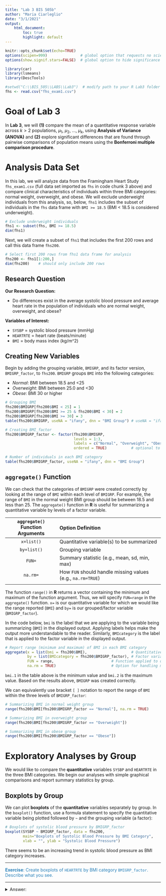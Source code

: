 ---
title: "Lab 3 BIS 505b"
author: "Maria Ciarleglio"
date: "3/1/2021"
output: 
    html_document:
        toc: true
        highlight: default
---

<!--- Copyright (c) 2021, M. Ciarleglio --->

<!--- Set global options --->
```{r setup, include=FALSE}
knitr::opts_chunk$set(echo=TRUE)
options(scipen=999)               # global option that requests no scientific notation in this session
options(show.signif.stars=FALSE)  # global option to hide significance stars 
```

<!--- Load packages --->
```{r, message=FALSE, warning=FALSE, include=FALSE}
library(car)
library(lsmeans)
library(DescTools)
```

<!--- Set WD and read data file --->
```{r, include=FALSE}
#setwd("C:\\BIS_505\\LABS\\Lab3")  # modify path to your R Lab3 folder
fhs <- read.csv("fhs_exam1.csv")
```


# Goal of Lab 3

In **Lab 3**, we will **(1)** compare the mean of a quantitative response variable across $k>2$ populations, $\mu_1$, $\mu_2$, ..., $\mu_k$, using **Analysis of Variance (ANOVA)** and **(2)** explore significant differences that are found through pairwise comparisons of population means using the **Bonferroni multiple comparison procedure**.


# Analysis Data Set

In this lab, we will analyze data from the Framingham Heart Study `fhs_exam1.csv` (full data set imported as `fhs` in code chunk 3 above) and compare clinical characteristics of individuals within three BMI categories: normal weight, overweight, and obese. We will exclude underweight individuals from this analysis, so, below, `fhs1` includes the subset of individuals in the `fhs` data frame with `BMI >= 18.5` (BMI $<$ 18.5 is considered underweight).

```{r}
# Exclude underweight individuals
fhs1 <- subset(fhs, BMI >= 18.5)
dim(fhs1)
```

Next, we will create a subset of `fhs1` that includes the first 200 rows and call this data frame `fhs200`. 

```{r}
# Select first 200 rows from fhs1 data frame for analysis
fhs200 <- fhs1[1:200,]
dim(fhs200)    # should only include 200 rows
```


## Research Question

**Our Research Question:**

- Do differences exist in the average systolic blood pressure and average heart rate in the population of individuals who are normal weight, overweight, and obese?


**Variables of Interest:**

- `SYSBP` = systolic blood pressure (mmHg)
- `HEARTRTE` = heart rate (beats/minute)
- `BMI` = body mass index (kg/m^2)


## Creating New Variables

Begin by adding the grouping variable, `BMIGRP`, and its factor version, `BMIGRP_factor`, to `fhs200`. `BMIGRP` groups `BMI` into the following categories:

- *Normal*: BMI between 18.5 and <25
- *Overweight*: BMI between 25.0 and <30
- *Obese*: BMI 30 or higher 

```{r}
# Grouping BMI
fhs200$BMIGRP[fhs200$BMI < 25] = 1
fhs200$BMIGRP[fhs200$BMI >= 25 & fhs200$BMI < 30] = 2
fhs200$BMIGRP[fhs200$BMI >= 30] = 3
table(fhs200$BMIGRP, useNA = "ifany", dnn = "BMI Group") # useNA = "ifany" displays NA category

# Creating BMI_factor
fhs200$BMIGRP_factor <- factor(fhs200$BMIGRP,
                               levels = 1:3, 
                               labels = c("Normal", "Overweight", "Obese"),
                               ordered = TRUE)           # optional to specify as ordinal factor

# Number of individuals in each BMI category 
table(fhs200$BMIGRP_factor, useNA = "ifany", dnn = "BMI Group")
```  


## `aggregate()` Function

We can check that the categories of `BMIGRP` were created correctly by looking at the range of `BMI` within each level of `BMIGRP`. For example, the range of `BMI` in the normal weight BMI group should be between 18.5 and less than 25.  The `aggregate()` function in **R** is useful for summarizing a quantitative variable by levels of a factor variable. 

`aggregate()` Function Arguments | Option Definition 
:-----------------:|:------------------------------------|
`x=list()`         | Quantitative variable(s) to be summarized |
`by=list()`        | Grouping variable |
`FUN=`             | Summary statistic (e.g., mean, sd, min, max) |
`na.rm=`           | How `FUN` should handle missing values (e.g., `na.rm=TRUE`) |
|

The function `range()` in **R** returns a vector containing the minimum and maximum of the function argument. Thus, we will specify `FUN=range` in the `aggregate()` function. `x=` is our quantitative variable for which we would like the range reported (`BMI`) and `by=` is our grouped/factor variable (`BMIGRP_factor`).

In the code below, `bmi` is the label that we are applying to the variable being summarizing (`BMI`) in the displayed output. Applying labels helps make the output more understandable to the reader. Similarly, `BMIcategory` is the label that is applied to the factor variable in the displayed output.

```{r}
# Report range (minimum and maximum) of BMI in each BMI category
aggregate(x = list(bmi = fhs200$BMI),                    # Quantitative variable summarized
          by = list(BMIcategory = fhs200$BMIGRP_factor), # Factor variable
          FUN = range,                          # Function applied to quantitative variable
          na.rm = TRUE)                         # Option for handling missing values
```

`bmi.1` in the table above is the minimum value and `bmi.2` is the maximum value. Based on the results above, `BMIGRP` was created correctly.

We can equivalently use bracket `[ ]` notation to report the range of `BMI` within the three levels of `BMIGRP_factor`:

```{r}
# Summarizing BMI in normal weight group
range(fhs200$BMI[fhs200$BMIGRP_factor == "Normal"], na.rm = TRUE)

# Summarizing BMI in overweight group
range(fhs200$BMI[fhs200$BMIGRP_factor == "Overweight"])

# Summarizing BMI in obese group
range(fhs200$BMI[fhs200$BMIGRP_factor == "Obese"])
```


# Exploratory Analyses by Group

We would like to compare the **quantitative** variables `SYSBP` and `HEARTRTE` in the three BMI categories. We begin our analyses with simple graphical comparisons and report summary statistics by group. 


## Boxplots by Group

We can plot **boxplots** of the **quantitative** variables separately by group. In the `boxplot()` function, use a formula statement to specify the quantitative variable being plotted followed by `~` and the grouping variable (a factor):

```{r, fig.align="center", out.width='50%'}
# Boxplots of systolic blood pressure by BMIGRP_factor
boxplot(SYSBP ~ BMIGRP_factor, data = fhs200, 
        main="Boxplots of Systolic Blood Pressure by BMI Category",
        xlab = "", ylab = "Systolic Blood Pressure")
```

There seems to be an increasing trend in systolic blood pressure as BMI category increases. 

----

<span style="color: #2980B9;">**Exercise**: Create boxplots of `HEARTRTE` by BMI category `BMIGRP_factor`. Describe what you see. </span> 

----

<details><summary>Answer:</summary>

```{r, fig.align="center", out.width='50%'}
# Boxplots of heart rate by BMIGRP_factor
boxplot(HEARTRTE ~ BMIGRP_factor, data = fhs200, 
        main="Boxplots of Heart Rate by BMI Category",
        xlab = "", ylab = "Heart Rate")
```

> Heart rate appears fairly similar across BMI categories. 


## Summary Statistics by Group

Along with graphical summaries by group, we would like to examine numerical summaries by group. Thus, the next step is to report the **summary statistics** of the **quantitative** variable `SYSBP` in the three BMI categories. Again, we can apply the `aggregate()` function to report common summary statistics such as sample size, mean, standard deviation and variance by group. It would be nice if we could report all of these measures in one summary table and we can accomplish this by defining our own function in the `FUN=` argument of `aggregate()` that returns all summary statistics of interest.

Below, we define a function (`summze()`) that combines (`c()`) several summary statistics:

- sample size is found using `sum(!is.na(x))`
- mean is found using `mean(x, na.rm=TRUE)`
- standard deviation is found using `sd(x, na.rm=TRUE)`
- variance is found using `var(x, na.rm=TRUE)`

We can apply the `summze()` function to any quantitative variable. 

```{r}
# Defining our own function summze() that reports summary statistics of argument x
summze <- function(x) c(n = sum(!is.na(x)),
                        mn = mean(x, na.rm = TRUE),
                        sdev = sd(x, na.rm = TRUE),
                        varn = var(x, na.rm = TRUE))

# Report summary of SYSBP in all patients in fhs200
summze(fhs200$SYSBP)
```

Above, we summarize `SYSBP` in the full data frame `fhs200`. Average systolic blood pressure in our sample is equal to `r summze(fhs200$SYSBP)[2]`. To summarize `SYSBP` by `BMIGRP_factor`, we simply specify the `summze()` function in the `FUN=` argument of `aggregate()`:

```{r}
# Report summary of SYSBP in each BMI category
aggregate(x = list(sysbp = fhs200$SYSBP), 
          by = list(bmi = fhs200$BMIGRP_factor),
          FUN = summze)
```

Just as we saw in the boxplots, there tends to be an increase in systolic blood pressure as BMI category increases. Standard deviation of systolic blood pressure is also similar in the three groups.  Next, we will determine if there the data support some significant difference in the average systolic blood pressure in these three populations. 

----

<span style="color: #2980B9;">**Exercise**: Summarize `HEARTRTE` by BMI category `BMIGRP_factor`. </span> 

----

<details><summary>Answer:</summary>

```{r}
# Report summary of HEARTRTE in each BMI category
aggregate(x = list(heartrte = fhs200$HEARTRTE), 
          by = list(bmi = fhs200$BMIGRP_factor),
          FUN = summze)
```

> Heart rate appears fairly similar across BMI categories. Those who are overweight have the lowest average heart rate. Those who are of normal weight have the highest average heart rate.


# Analysis of Variance (ANOVA)

## Method 

**One-way analysis of variance (ANOVA)** is used to compare the mean of a quantitative variable $\mu$ across $k > 2$ independent populations, where $\mu_j$ is the mean of the response variable in population $j$. Under $H_0$, there is no difference in the $k$ population means, or $\mu_1 = \mu_2 = \ldots = \mu_k$. Under $H_1$, there are at least two population means that are not equal (i.e., the means are not all equal). Two of the underlying assumptions of ANOVA are: large samples ($n_j \geq 30$) or Normal populations and equal population variances ($\sigma_1^2 = \sigma_2^2 = \ldots = \sigma_k^2$).  

The **ANOVA F-test statistic** is equal to the ratio of the observed between-group variability, $s_B^2 = \frac{SS_B}{k-1} = MS_B$ (i.e., a measure of the difference among the sample means), to the (pooled) within-group variability $s_W^2 = \frac{SS_W}{N-k} = MS_W$, giving $F = \frac{MS_B}{MS_W}$.

The ANOVA F-statistic is compared to an $F$-distribution with numerator degrees of freedom $df_1 = k-1$, and denominator degrees of freedom $df_2 = N-k$, where $N$ is the total number of observations used in the analysis from the $k$ groups, or $N = n_1 + n_2 + \ldots + n_k$.  

Note that $s_W^2$ is our estimate of the pooled (constant) variance of the response in each group. That is, ANOVA assumes $\sigma_1^2 = \sigma_2^2 = \ldots = \sigma_k^2 = \sigma^2$, and $s_W^2$ is our estimate of $\sigma^2$. ANOVA is generally considered robust to departures within a ratio of standard deviations (largest sample standard deviation/smallest sample standard deviation) less than or equal to 2 (our *rule of thumb*). Formal hypothesis tests to check the homoscedasticity (equality of variance) assumption across groups are discussed below.

If the variability within the $k$ groups is small relative to the variability among the sample means, this suggests the population means are not all equal. This scenario will yield a large F-statistic and support rejecting $H_0$.  

ANOVA results are presented in an **ANOVA table**, which partitions a measure of the total variation of the response ($SS_T$) into the variation between groups ($SS_B$) and the variation within groups ($SS_W$), also known as the residual sum of squares or the error sum of squares.

Source of Variation | Sum of Squares (SS) | Degrees of Freedom (df) | Mean Squares (MS) | F
------|:----:|:-----:|:---:|:---:|
Between (group) | $SS_B$ | $k-1$ | $MS_B = s_B^2 = \dfrac{SS_B}{k-1}$ | $\dfrac{MS_B}{MS_W}$ |
Within (error)  | $SS_W$ | $N-k$ | $MS_W = s_W^2 = \dfrac{SS_W}{N-k}$ | |
**Total**       | $SS_T$ |
|


The `aov()` function in **R** is used to carry out the ANOVA test, and the `summary()` function is used to produce the ANOVA table. We again use the traditional formula structure `analysis_variable ~ group_variable` where the `analysis_variable` is the quantitative variable that we would like to compare across levels of the `group_variable` (a factor).

`aov()` Function Arguments | Option Definition
:-------------:|:--------------------|
`formula=`     | `analysis_variable ~ group_variable` |
`data=`        | Data frame containing sample data |
| 


## Equality of Variance Assumption

In **Lesson 3**, we mentioned the **rule of thumb** for assessing the **equality of variance assumption** (i.e., homoscedasticity).  This rule of thumb states that the ANOVA F-test is approximately correct when the *largest sample standard deviation* is no more than twice as large as the *smallest sample standard deviation*. 

Formal hypothesis tests such as **Bartlett’s test** and **Levene’s test** can be used to check for equality of variance/homoscedasticity (i.e., formally test $H_0: \sigma_1^2 = \sigma_2^2 = \ldots = \sigma_k^2$ vs. $H_1: H_0$ is false). Bartlett's test is implemented using the base **R** function `bartlett.test()`. Levene's test is implemented using the `leveneTest()` function in the `car` package. A statistically significant result (p-value $\leq$ 0.05) suggests a violation of the equality of variance assumption. Again, hypothesis testing is sensitive to the sample size used in the analysis, so exercise caution when using the test results to determine if the groups are heteroscedastic, suggesting traditional ANOVA is not appropriate.

One approach to dealing with heteroscedastic data in a one-way ANOVA is to apply **Welch's correction**. Recall that this correction was used when unequal variances were assumed in the two-sample t-test. Welch's correction is implemented using the `oneway.test()` function and the `var.equal=FALSE` argument. The `oneway.test()` function uses the same arguments, `formula=` and `data=`, used in the `aov()` function. However, unlike the `aov()` function, the `summary()` function is not used with the output of `oneway.test()`.


`oneway.test()` Function Arguments | Option Definition
:-------------:|:--------------------|
`formula=`     | `analysis_variable ~ group_variable` |
`data=`        | Data frame containing sample data |
`var.equal=`   | Equality of variance assumption (default `=FALSE` giving Welch's correction) |
| 

Let us formally compare mean systolic blood pressure (`SYSBP`) and mean heart rate (`HEARTRTE`) in the three populations defined by BMI category (`BMIGRP_factor`). 


## Application to Systolic Blood Pressure

Under $H_0: \mu_1 = \mu_2 = \mu_3$, or mean systolic blood pressure is equal in the three BMI categories. To check the **equality of variance assumption** using the **rule of thumb**, take the ratio of the largest sample standard deviation to the smallest sample standard deviation: 

```{r}
# Standard deviation of SYSBP in each BMI category
sds <- aggregate(x = list(sysbp.sd = fhs200$SYSBP), 
                 by = list(bmi = fhs200$BMIGRP_factor),
                 FUN = sd)
sds

# Largest group SD
maxsd <- max(sds[2])
maxsd

# Smallest group SD
minsd <- min(sds[2])
minsd

# Rule of thumb: Check ratio of maxsd/minsd
maxsd/minsd
```

The ratio of the largest group standard deviation (`r round(maxsd,3)`) to the smallest group standard deviation (`r round(minsd,3)`) is equal to `r round(maxsd/minsd,3)`, which is less than 2, suggesting the equality of variance assumption is not violated. Performing **Bartlett's test** and **Levene's test** of equality of variances to formally test the homoscedasticity assumption:

```{r}
# Bartlett's test
bartlett.test(SYSBP ~ BMIGRP_factor, data = fhs200)

# Levene's test (in "car" package)
leveneTest(SYSBP ~ BMIGRP_factor, data = fhs200) 
```

Based on the p-values of the tests (p-values > 0.05), we do not have evidence to conclude that the equality of variance assumption is violated.

Next, performing the ANOVA:

```{r}
# ANOVA: Equal variance assumption
anova.sysbp <- aov(SYSBP ~ BMIGRP_factor, data = fhs200)
res.sysbp <- summary(anova.sysbp)
res.sysbp
```

The data support the conclusion that mean systolic blood pressure is not equal in all three BMI categories. The F-statistic is equal to `r round(res.sysbp[[1]]$"F value"[1],2)`, which is compared to an $F$-distribution, F(df1=`r res.sysbp[[1]]$"Df"[1]`, df2=`r res.sysbp[[1]]$"Df"[2]`). The critical value of this $F$-distribution at the $\alpha$ = 0.05-level of significance is found using the function `qf(1-alpha, df1, df2)` to equal `r round(qf(0.95, res.sysbp[[1]]$"Df"[1], res.sysbp[[1]]$"Df"[2]),3)`. Since our test statistic is larger than the critical value of the test, we have evidence to reject $H_0$ at the $\alpha$ = 0.05-level of significance and conclude the mean systolic blood pressure is not the same in all three populations (p = `r round(res.sysbp[[1]]$"Pr(>F)"[1],5)`). 

**Note**: We observe such a large test statistic in this example because the variability between mean systolic blood pressure in the three groups (i.e., $s^2_B$ = `r round(res.sysbp[[1]]$"Mean Sq"[1],2)`) is large relative to the common variability of systolic blood pressure within groups (i.e., $s^2_W$ = `r round(res.sysbp[[1]]$"Mean Sq"[2],2)`). 

Request **Welch's correction** when the equality of variance assumption is violated using the `oneway.test()` function along with the `var.equal=FALSE` option:

```{r}
# ANOVA: Unequal variance assumption (Welch's correction)
oneway.test(SYSBP ~ BMIGRP_factor, data = fhs200, var.equal = FALSE)
```

Again, the data support rejection of $H_0$ and conclusion that mean systolic blood pressure is not equal in all three BMI populations.

----

<span style="color: #2980B9;">**Exercise**: Determine if differences exist in the average heart rate in the population of individuals who are normal weight, overweight, and obese: (i) Check the equality of variance assumption using the rule of thumb, (ii) if there is no violation, perform ANOVA and (iii) interpret the result.</span> 

----

<details><summary>Answer:</summary>

> (i) Checking the equality of variance assumption:

```{r}
# Standard deviation of HEARTRTE in each BMI category
sds.hr <- aggregate(x = list(heartrte.sd = fhs200$HEARTRTE), 
                    by = list(bmi = fhs200$BMIGRP_factor),
                    FUN = sd)
sds.hr

# Largest group SD
maxsd.hr <- max(sds.hr[2])
maxsd.hr

# Smallest group SD
minsd.hr <- min(sds.hr[2])
minsd.hr

# Rule of thumb: Check ratio of maxsd.hr/minsd.hr
maxsd.hr/minsd.hr
```

> The ratio of the largest group standard deviation to the smallest group standard deviation is equal to `r round(maxsd.hr/minsd.hr,3)`, which is less than 2, suggesting the equality of variance assumption is not violated. 

> (ii) Performing the ANOVA:

```{r}
# ANOVA: HEARTRTE
anova.hr <- aov(HEARTRTE ~ BMIGRP_factor, data = fhs200)
res.hr <- summary(anova.hr)
res.hr
```

> (iii) Interpretation: The data do not provide evidence to reject the null hypothesis that mean heart rate is equal in the three populations defined by BMI category (p = `r round(res.hr[[1]]$"Pr(>F)"[1],2)`). Thus, we cannot conclude that there is a significant difference in mean heart rate in these three populations.  


## Equivalence to 2-Sample Pooled t-test when $k=2$

When considering only $k=2$ groups, ANOVA simplifies to a 2-sample pooled t-test. The equality of variance assumption in ANOVA ($\sigma_1^2 = \sigma_2^2 = \ldots = \sigma_k^2$) is equivalent to the pooled t-test assumption ($\sigma_1^2=\sigma_2^2$). In ANOVA, the pooled variance is estimated by $s_W^2$; in a pooled t-test, the pooled variance is estimated by $s_p^2$. When $k=2$, $s_W^2$ simplifies to $s_p^2 = \frac{(n_1-1)\sigma^2_{1}+(n_2-1)\sigma^2_{2}}{n_1+n_2-2}$. You will also find that the square of the pooled t-test statistic $t^2$ is equal to the ANOVA F-statistic when $k=2$ and the p-values are equal to one another since $t_{df}^2 = F(1, df)$.

As an exercise, let us perform a pooled t-test comparing average heart rate in those who are overweight/obese vs. normal weight and then perform same comparison using ANOVA. We begin by adding the overweight/obese indicator `OVERWEIGHTOBESE` and its factor version to the `fhs200` data frame.

```{r}
#  Overweight/Obese indicator
fhs200$OVERWEIGHTOBESE <- ifelse(fhs200$BMI >= 25, 1, 0)  # =1 if BMI>=25 is true
                                                          # =0 if BMI>=25 is false

fhs200$OVERWEIGHTOBESE_factor <- factor(fhs200$OVERWEIGHTOBESE,
                                        levels = c(0, 1),
                                        labels = c("No", "Yes"))
```

Next, perform the pooled 2-sample t-test comparing average heart rate in the population of overweight/obese individuals vs. normal weight individuals to test $H_0: \mu_1 = \mu_2$ vs. $H_1: \mu_1 \neq \mu_2$:

```{r}
# Pooled t-test
t.pooled <- t.test(HEARTRTE ~ OVERWEIGHTOBESE_factor, data = fhs200,
                   var.equal = TRUE,              # pooled t-test
                   alternative = "two.sided") 
t.pooled
```

And the ANOVA to test the same null and alternative hypotheses:

```{r}
# ANOVA
anova.hr2 <- aov(HEARTRTE ~ OVERWEIGHTOBESE_factor, data = fhs200)
res.hr2 <- summary(anova.hr2)
res.hr2
```

We observe a borderline significant difference in average heart rate in these two populations. The p-value (p = `r round(res.hr2[[1]]$'Pr(>F)'[1],3)`) is the same in both tests and the square of the pooled t-test statistic t = `r round(t.pooled$statistic,2)`$^2$ is equal to the ANOVA F-test statistic, F = `r round(res.hr2[[1]]$'F value'[1],2)`:

```{r}
# Pooled t-test statistic
t.pooled$statistic

# t-test statistic squared
t.pooled$statistic^2

# ANOVA F-statistic
res.hr2[[1]]$'F value'[1]
```

The t-test is more flexible than the ANOVA since one-sided hypothesis tests can be performed. Also, the unequal variance assumption is more commonly used with t-tests, if necessary.


# Pairwise Bonferroni Tests

## Adjusted P-values

After observing a statistically significant ANOVA result, **post-hoc pairwise t-tests** are often performed to determine which pairs of means are significantly different. If $k$ groups are compared, a total of $c =$ $k\choose2$ $= k(k-1)/2$ pairwise tests can be performed. In our example, $c$ = `r choose(3,2)` pairwise tests (`group` 1 vs. 2, 1 vs. 3, and 2 vs. 3) will be performed using the `pairwise.t.test()` function. 

Various p-value adjustment methods (e.g., Bonferroni) can be requested to account for this multiplicity of tests using the `p.adjust.method=` argument. P-value adjustment is used to control the family-wise error rate. For example, if you perform 100 pairwise tests, then at the $\alpha=0.05$-level, you would expect 5% of those tests to yield a false positive result. That is, 5% of the time, you would falsely reject $H_0$ and conclude there is a significant difference when there actually is no difference. To control the family-wise type I error rate so that the false positives generated by all tests does not exceed the $\alpha$-level, we perform each test at a more stringent level of significance, (i.e., $\alpha/c$-level in the case of Bonferroni adjustment). 

Traditionally, **multiplicity-adjusted p-values** are reported, which are compared to the **original level of significance**, $\alpha$. In the case of the Bonferroni method, the raw (unadjusted) p-values are multiplied by $c$, the number of pairwise tests performed, to give the Bonferroni-adjusted p-values. Adjusted p-values are used so that they can be compared to the original $\alpha$-level of significance instead of the $\alpha^* = \alpha/c$-level. To request the unadjusted p-values of the pairwise t-tests, use the `p.adjust.method="none"` option in the `pairwise.t.test()` function. In the Bonferroni adjustment method, the unadjusted p-values are compared to the $\alpha^*$-level.

`pairwise.t.test()` Function Arguments | Option Definition
:-------------:|:--------------------|
`x=`               | Analysis variable |
`g=`               | Grouping factor |
`p.adjust.method=` | `"holm"` (Holm, 1979), `"hochberg"` (Hochberg, 1988), `"hommel"` (Hommel, 1988), `"bonferroni"`, `"BH"`/`"fdr"` (Benjamini & Hochberg, 1995), `"BY"` (Benjamini & Yekutieli), `"none"`
`alternative=`     | `"two.sided"` (default), `"less"`, `"greater"` |
|

```{r}
# Pairwise tests, unadjusted p-value
pairwise.t.test(fhs200$SYSBP, fhs200$BMIGRP_factor, p.adjust.method = "none")
```

The unadjusted p-values indicate that, on average, Normal weight and Obese individuals and Overweight and Obese individuals have significantly different systolic blood pressure under a Bonferroni-adjustment (i.e., comparing the *unadjusted* pairwise test p-value to $\alpha^*$ = 0.05/3 = `r round(0.05/3,4)`). For example, the unadjusted p-value comparing the Normal BMI group to the Obese BMI group is found in the lower left corner of the p-value matrix (p-value = `r round(pairwise.t.test(fhs200$SYSBP, fhs200$BMIGRP_factor, p.adjust.method = "none")$p.value[2,1],6)`).  

To report the Bonferroni-adjusted p-values, use the `p.adjust.method="bonferroni"` option in the `pairwise.t.test()` function:

```{r}
# Bonferroni adjusted p-values
pairwise.t.test(fhs200$SYSBP, fhs200$BMIGRP_factor, p.adjust.method = "bonferroni")
```

Comparing the adjusted p-values to the original $\alpha$ = 0.05-level, we again see that average systolic blood pressure is significantly different in the Obese and Normal groups and in the Obese and Overweight groups.


## Pairwise Test Statistics

The `lsmeans()` function in the `lsmeans` package reports the pairwise differences in means between groups along with the pairwise test statistics and adjusted p-values. Note that the `lsmeans()` function requires a linear model formulation of the comparison of interest (i.e., `lm(analysis_variable ~ group_variable)`). We must also indicate the `group_variable` in the `pairwise ~ group_variable` argument and the multiple comparison adjustment method in `adjust="bonferroni"` of the `lsmeans()` function: 

```{r}
# Pairwise differences in means, test statistics and Bonferroni-adjusted p-values
model.sys <- lm(SYSBP ~ BMIGRP_factor, data = fhs200)
bontest <- lsmeans(model.sys, 
                   pairwise ~ BMIGRP_factor,
                   adjust = "bonferroni")
bontest$contrasts    # 'estimate' = difference in means
```

The largest average difference in systolic blood pressure exists between the Obese and Normal BMI categories (described further below). 


## Bonferroni-Adjusted Confidence Intervals

We can request the Bonferroni-adjusted simultaneous (i.e., adjusted) confidence intervals for the pairwise differences using the `PostHocTest()` function in the `DescTools` package.  The `PostHocTest()` function requires the traditional ANOVA-object formulation of the comparison used above (i.e., `aov(analysis_variable ~ group_variable)`). Specify `method = "bonferroni"` to request the Bonferroni  multiple comparison adjustment.

```{r}
# Bonferroni simultaneous CIs and adjusted p-values
anova.sysbp <- aov(SYSBP ~ BMIGRP_factor, data = fhs200)
bonci <- PostHocTest(anova.sysbp, method = "bonferroni")
bonci
```

On average, those who are Obese have a systolic blood pressure that is `r round(bonci[[1]][2,1],2)` units greater than those who are in the Normal BMI category (95% Bonferroni-adjusted confidence interval `r round(bonci[[1]][2,2],2)`-`r round(bonci[[1]][2,3],2)`; Bonferroni-adjusted p-value = `r round(bonci[[1]][2,4],6)`). Also, those who are Obese have an average systolic blood pressure that is `r round(bonci[[1]][3,1],2)` units greater than those who are Overweight (95% Bonferroni-adjusted confidence interval `r round(bonci[[1]][3,2],2)`-`r round(bonci[[1]][3,3],2)`; Bonferroni-adjusted p-value = `r round(bonci[[1]][3,4],4)`). The difference we observed in the overall ANOVA test was driven by these two significant differences. There is not a significant difference in average systolic blood pressure in the Overweight and Normal BMI populations.

```{r, fig.align="center", out.width='50%'}
# Plot of Bonferroni simultaneous CIs
plot(bonci)
abline(v = 0, col = "blue")  # add vertical line at 0
```

A plot of the Bonferroni-adjusted confidence intervals for the mean difference in systolic blood pressure between groups shows that the confidence interval for difference in mean systolic blood pressure in the Overweight and Normal groups does include zero, supporting the observed adjusted p-value > 0.05 (i.e., non-significant difference between these two groups).

